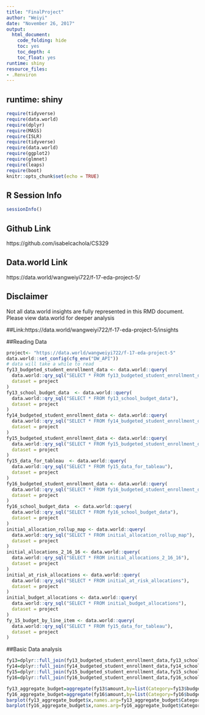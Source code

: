 ```yaml
---
title: "FinalProject"
author: "Weiyi"
date: "November 26, 2017"
output:
  html_document:
    code_folding: hide
    toc: yes
    toc_depth: 4
    toc_float: yes
runtime: shiny
resource_files:
- .Renviron
---
```

runtime: shiny
---

```r
require(tidyverse)
require(data.world)
require(dplyr)
require(MASS)
require(ISLR)
require(tidyverse)
require(data.world)
require(ggplot2)
require(glmnet)
require(leaps)
require(boot)
knitr::opts_chunk$set(echo = TRUE)
```
  
## **R Session Info**  

```r
sessionInfo()
```

## **Github Link** 
https://github.com/isabelcachola/CS329

## **Data.world Link**
https://data.world/wangweiyi722/f-17-eda-project-5/

## Disclaimer
Not all data.world insights are fully represented in this RMD document. Please view data.world for deeper analysis

##Link:https://data.world/wangweiyi722/f-17-eda-project-5/insights

##Reading Data
```r
project<- "https://data.world/wangweiyi722/f-17-eda-project-5"
data.world::set_config(cfg_env("DW_API"))
# data will take a while to read
fy13_budgeted_student_enrollment_data <- data.world::query(
  data.world::qry_sql("SELECT * FROM fy13_budgeted_student_enrollment_data"),
  dataset = project
)
fy13_school_budget_data  <- data.world::query(
  data.world::qry_sql("SELECT * FROM fy13_school_budget_data"),
  dataset = project
)
fy14_budgeted_student_enrollment_data <- data.world::query(
  data.world::qry_sql("SELECT * FROM fy14_budgeted_student_enrollment_data"),
  dataset = project
)
fy15_budgeted_student_enrollment_data <- data.world::query(
  data.world::qry_sql("SELECT * FROM fy15_budgeted_student_enrollment_data"),
  dataset = project
)
fy15_data_for_tableau  <- data.world::query(
  data.world::qry_sql("SELECT * FROM fy15_data_for_tableau"),
  dataset = project
)
fy16_budgeted_student_enrollment_data <- data.world::query(
  data.world::qry_sql("SELECT * FROM fy16_budgeted_student_enrollment_data"),
  dataset = project
)
fy16_school_budget_data  <- data.world::query(
  data.world::qry_sql("SELECT * FROM fy16_school_budget_data"),
  dataset = project
)
initial_allocation_rollup_map <- data.world::query(
  data.world::qry_sql("SELECT * FROM initial_allocation_rollup_map"),
  dataset = project
)
initial_allocations_2_16_16 <- data.world::query(
  data.world::qry_sql("SELECT * FROM initial_allocations_2_16_16"),
  dataset = project
)
initial_at_risk_allocations <- data.world::query(
  data.world::qry_sql("SELECT * FROM initial_at_risk_allocations"),
  dataset = project
)
initial_budget_allocations <- data.world::query(
  data.world::qry_sql("SELECT * FROM initial_budget_allocations"),
  dataset = project
)
fy_15_budget_by_line_item <- data.world::query(
  data.world::qry_sql("SELECT * FROM fy15_data_for_tableau"),
  dataset = project
)
```

##Basic Data analysis

```r
fy13=dplyr::full_join(fy13_budgeted_student_enrollment_data,fy13_school_budget_data,by=c("school_code"="code","school_name"="school","fiscal_year","school_type","ward"))
fy14=dplyr::full_join(fy14_budgeted_student_enrollment_data,fy14_school_budget_data,by=c("school_code","school_name","fiscal_year","school_type","ward"))
fy15=dplyr::full_join(fy15_budgeted_student_enrollment_data,fy15_school_budget_data,by=c("school_code","school_name","fiscal_year","school_type","ward"))
fy16=dplyr::full_join(fy16_budgeted_student_enrollment_data,fy16_school_budget_data,by=c("school_name","school_type","ward"))

fy13_aggregate_budget=aggregate(fy13$amount,by=list(Category=fy13$budget_category),FUN=sum)
fy16_aggregate_budget=aggregate(fy16$amount,by=list(Category=fy16$budget_allocation_category),FUN=sum)
barplot(fy13_aggregate_budget$x,names.arg=fy13_aggregate_budget$Category,cex.names=.7,las=2,main="2013 Funding Distribution",ylab="Amount (USD)",xlab="Funding Category")
barplot(fy16_aggregate_budget$x,names.arg=fy16_aggregate_budget$Category,cex.names=.7,las=2,main="2016 Funding Distribution",ylab="Amount (USD)",xlab="Funding Category")

```